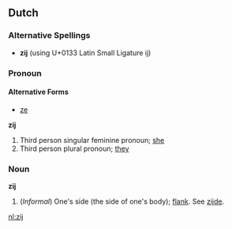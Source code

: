 ==Dutch==
===Alternative Spellings===
* '''zĳ''' (using U+0133 Latin Small Ligature ij)

===Pronoun===
====Alternative Forms====
* [[ze]]

'''zij'''
# Third person singular feminine pronoun; [[she]]
# Third person plural pronoun; [[they]]

===Noun===
'''zij'''
# (''Informal'') One's side (the side of one's body); [[flank]]. See [[zijde]].

[[nl:zij]]